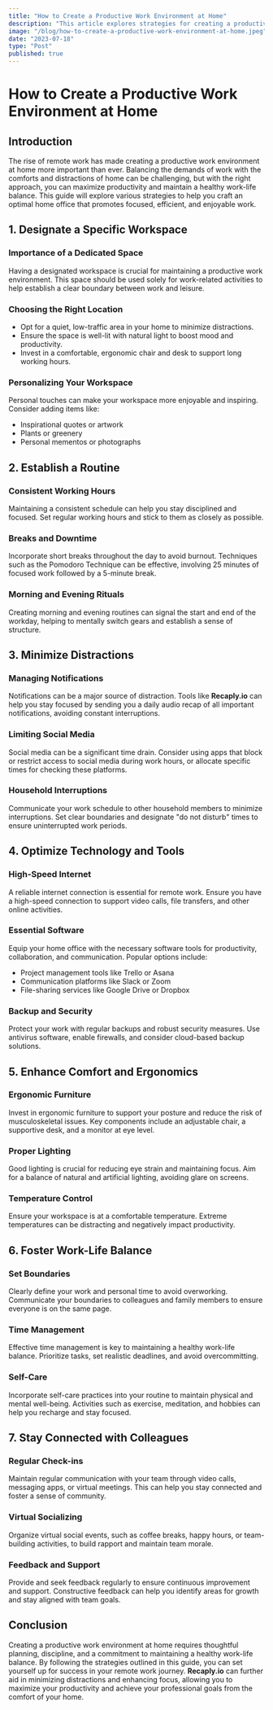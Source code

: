 ```yaml
---
title: "How to Create a Productive Work Environment at Home"
description: "This article explores strategies for creating a productive work environment at home, including designating a specific workspace, establishing a routine, minimizing distractions, optimizing technology, enhancing comfort, fostering work-life balance, and staying connected with colleagues. It emphasizes the importance of maintaining consistent working hours, managing notifications through tools like **Recaply.io**, and investing in ergonomic furniture to support long-term productivity. The guide also highlights the significance of setting boundaries, time management, and self-care to maintain a healthy work-life balance while working remotely."
image: "/blog/how-to-create-a-productive-work-environment-at-home.jpeg"
date: "2023-07-18"
type: "Post"
published: true
---
```


# How to Create a Productive Work Environment at Home

## Introduction

The rise of remote work has made creating a productive work environment at home more important than ever. Balancing the demands of work with the comforts and distractions of home can be challenging, but with the right approach, you can maximize productivity and maintain a healthy work-life balance. This guide will explore various strategies to help you craft an optimal home office that promotes focused, efficient, and enjoyable work. 

## 1. Designate a Specific Workspace

### Importance of a Dedicated Space

Having a designated workspace is crucial for maintaining a productive work environment. This space should be used solely for work-related activities to help establish a clear boundary between work and leisure.

### Choosing the Right Location

- Opt for a quiet, low-traffic area in your home to minimize distractions.
- Ensure the space is well-lit with natural light to boost mood and productivity.
- Invest in a comfortable, ergonomic chair and desk to support long working hours.

### Personalizing Your Workspace

Personal touches can make your workspace more enjoyable and inspiring. Consider adding items like:

- Inspirational quotes or artwork
- Plants or greenery
- Personal mementos or photographs

## 2. Establish a Routine

### Consistent Working Hours

Maintaining a consistent schedule can help you stay disciplined and focused. Set regular working hours and stick to them as closely as possible.

### Breaks and Downtime

Incorporate short breaks throughout the day to avoid burnout. Techniques such as the Pomodoro Technique can be effective, involving 25 minutes of focused work followed by a 5-minute break.

### Morning and Evening Rituals

Creating morning and evening routines can signal the start and end of the workday, helping to mentally switch gears and establish a sense of structure.

## 3. Minimize Distractions

### Managing Notifications

Notifications can be a major source of distraction. Tools like **Recaply.io** can help you stay focused by sending you a daily audio recap of all important notifications, avoiding constant interruptions.

### Limiting Social Media

Social media can be a significant time drain. Consider using apps that block or restrict access to social media during work hours, or allocate specific times for checking these platforms.

### Household Interruptions

Communicate your work schedule to other household members to minimize interruptions. Set clear boundaries and designate "do not disturb" times to ensure uninterrupted work periods.

## 4. Optimize Technology and Tools

### High-Speed Internet

A reliable internet connection is essential for remote work. Ensure you have a high-speed connection to support video calls, file transfers, and other online activities.

### Essential Software

Equip your home office with the necessary software tools for productivity, collaboration, and communication. Popular options include:

- Project management tools like Trello or Asana
- Communication platforms like Slack or Zoom
- File-sharing services like Google Drive or Dropbox

### Backup and Security

Protect your work with regular backups and robust security measures. Use antivirus software, enable firewalls, and consider cloud-based backup solutions.

## 5. Enhance Comfort and Ergonomics

### Ergonomic Furniture

Invest in ergonomic furniture to support your posture and reduce the risk of musculoskeletal issues. Key components include an adjustable chair, a supportive desk, and a monitor at eye level.

### Proper Lighting

Good lighting is crucial for reducing eye strain and maintaining focus. Aim for a balance of natural and artificial lighting, avoiding glare on screens.

### Temperature Control

Ensure your workspace is at a comfortable temperature. Extreme temperatures can be distracting and negatively impact productivity.

## 6. Foster Work-Life Balance

### Set Boundaries

Clearly define your work and personal time to avoid overworking. Communicate your boundaries to colleagues and family members to ensure everyone is on the same page.

### Time Management

Effective time management is key to maintaining a healthy work-life balance. Prioritize tasks, set realistic deadlines, and avoid overcommitting.

### Self-Care

Incorporate self-care practices into your routine to maintain physical and mental well-being. Activities such as exercise, meditation, and hobbies can help you recharge and stay focused.

## 7. Stay Connected with Colleagues

### Regular Check-ins

Maintain regular communication with your team through video calls, messaging apps, or virtual meetings. This can help you stay connected and foster a sense of community.

### Virtual Socializing

Organize virtual social events, such as coffee breaks, happy hours, or team-building activities, to build rapport and maintain team morale.

### Feedback and Support

Provide and seek feedback regularly to ensure continuous improvement and support. Constructive feedback can help you identify areas for growth and stay aligned with team goals.

## Conclusion

Creating a productive work environment at home requires thoughtful planning, discipline, and a commitment to maintaining a healthy work-life balance. By following the strategies outlined in this guide, you can set yourself up for success in your remote work journey. **Recaply.io** can further aid in minimizing distractions and enhancing focus, allowing you to maximize your productivity and achieve your professional goals from the comfort of your home.
